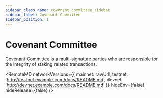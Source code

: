 ```yaml
---
sidebar_class_name: covonent_committee_sidebar
sidebar_label: Covenant Committee
sidebar_position: 1
---
```


# Covenant Committee

Covenant Committee is a multi-signature parties who are responsible for the 
integrity of staking related transactions.



<RemoteMD
  networkVersions={{
    mainnet: rawUrl,
    testnet: 'http://testnet.example.com/docs/README.md',
    devnet: 'http://devnet.example.com/docs/README.md'
  }}
  hideEnv={false}
  hideRelease={false}
/>
